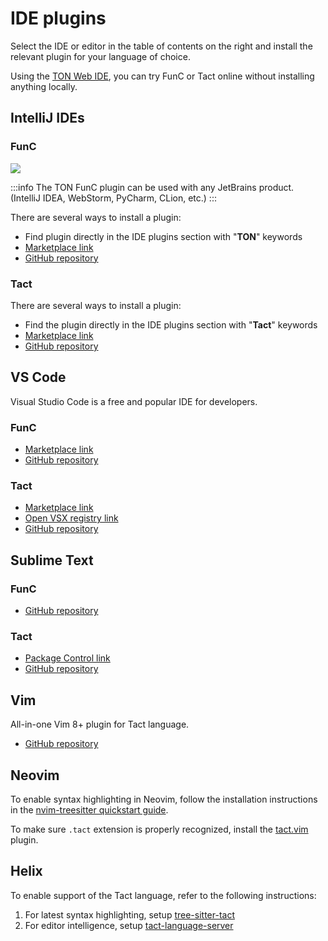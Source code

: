 
# IDE plugins

Select the IDE or editor in the table of contents on the right and install the relevant plugin for your language of choice.

Using the [TON Web IDE](https://ide.ton.org/), you can try FunC or Tact online without installing anything locally.

## IntelliJ IDEs

### FunC

![](/img/docs/ton-jetbrains-plugin.png)

:::info
The TON FunC plugin can be used with any JetBrains product.
(IntelliJ IDEA, WebStorm, PyCharm, CLion, etc.)
:::

There are several ways to install a plugin:
- Find plugin directly in the IDE plugins section with "**TON**" keywords
- [Marketplace link](https://plugins.jetbrains.com/plugin/23382-ton)
- [GitHub repository](https://github.com/ton-blockchain/intellij-ton)

### Tact

There are several ways to install a plugin:
- Find the plugin directly in the IDE plugins section with "**Tact**" keywords
- [Marketplace link](https://plugins.jetbrains.com/plugin/27290-tact)
- [GitHub repository](https://github.com/tact-lang/intelli-tact)

## VS Code

Visual Studio Code is a free and popular IDE for developers.

### FunC

- [Marketplace link](https://marketplace.visualstudio.com/items?itemName=tonwhales.func-vscode)
- [GitHub repository](https://github.com/ton-foundation/vscode-func)

### Tact

- [Marketplace link](https://marketplace.visualstudio.com/items?itemName=tonstudio.vscode-tact)
- [Open VSX registry link](https://open-vsx.org/extension/tonstudio/vscode-tact)
- [GitHub repository](https://github.com/tact-lang/tact-language-server)

## Sublime Text

### FunC

- [GitHub repository](https://github.com/savva425/func_plugin_sublimetext3)

### Tact

- [Package Control link](https://packagecontrol.io/packages/Tact)
- [GitHub repository](https://github.com/tact-lang/tact-sublime)

## Vim

All-in-one Vim 8+ plugin for Tact language.

- [GitHub repository](https://github.com/tact-lang/tact.vim)

## Neovim

To enable syntax highlighting in Neovim, follow the installation instructions in the [nvim-treesitter quickstart guide](https://github.com/nvim-treesitter/nvim-treesitter#quickstart).

To make sure `.tact` extension is properly recognized, install the [tact.vim](https://github.com/tact-lang/tact.vim) plugin.

## Helix

To enable support of the Tact language, refer to the following instructions:

1. For latest syntax highlighting, setup [tree-sitter-tact](https://github.com/tact-lang/tree-sitter-tact#helix)
2. For editor intelligence, setup [tact-language-server](https://github.com/tact-lang/tact-language-server#other-editors)

<Feedback />
